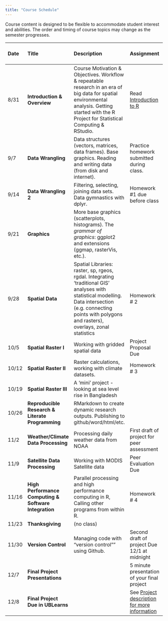 ```yaml
---
title: "Course Schedule"
---
```


Course content is designed to be flexible to accommodate student interest and abilities.  The order and timing of course topics may change as the semester progresses.  

| Date    |  Title   | Description |  Assignment | Package Presentation Group |
|:--|:--|:----------------------------------------|:------------|---:|
| 8/31    | **Introduction & Overview** | Course Motivation & Objectives. Workflow & repeatable research in an era of big data for spatial environmental analysis. Getting started with the R Project for Statistical Computing & RStudio.|  Read [Introduction to R](https://cran.r-project.org/doc/contrib/Torfs+Brauer-Short-R-Intro.pdf) |
| 9/7 | **Data Wrangling ** | Data structures (vectors, matrices, data frames). Base graphics. Reading and writing data (from disk and internet). |  Practice homework submitted during class. |
| 9/14 | **Data Wrangling 2** | Filtering, selecting, joining data sets. Data gymnastics with dplyr. |  Homework #1 due before class  | 1 |
| 9/21 | **Graphics** | More base graphics (scatterplots, histograms).  The _grammar of graphics_: ggplot2 and extensions (ggmap, rasterVis, etc.). |  | 2 |
| 9/28 | **Spatial Data** | Spatial Libraries: raster, sp, rgeos, rgdal. Integrating ‘traditional GIS’ analyses with statistical modelling.  Data intersection (e.g. connecting points with polygons and rasters), overlays, zonal statistics | Homework # 2 | 3 |
| 10/5 | **Spatial Raster I** | Working with gridded spatial data | Project Proposal Due | 4| 
| 10/12 | **Spatial Raster II** | Raster calculations, working with climate datasets.  | Homework # 3    | 5| 
| 10/19 | **Spatial Raster III** | A 'mini' project - looking at sea level rise in Bangladesh | | 6 | 
| 10/26 | **Reproducible Research & Literate Programming** | RMarkdown to create dynamic research outputs.  Publishing to github/word/html/etc.|  | 7| 
| 11/2 | **Weather/Climate Data Processing ** | Processing daily weather data from NOAA  |  First draft of project for peer assessment   | 8 |
| 11/9 | **Satellite Data Processing** | Working with MODIS Satellite data | Peer Evaluation Due | 9 |
| 11/16 | **High Performance Computing & Software Integration** | Parallel processing and high performance computing in R, Calling other programs from within R. | Homework # 4 | 10 |
| 11/23 | **Thanksgiving** | (no class)   |  | |
| 11/30 |  **Version Control** |  Managing code with "version control"" using Github. | Second draft of project Due 12/1 at midnight | |
| 12/7 | **Final Project Presentations** | | 5 minute presentation of your final project | |
| 12/8 | **Final Project Due in UBLearns** | | See <a href=Project.html>Project description for more information</a> |